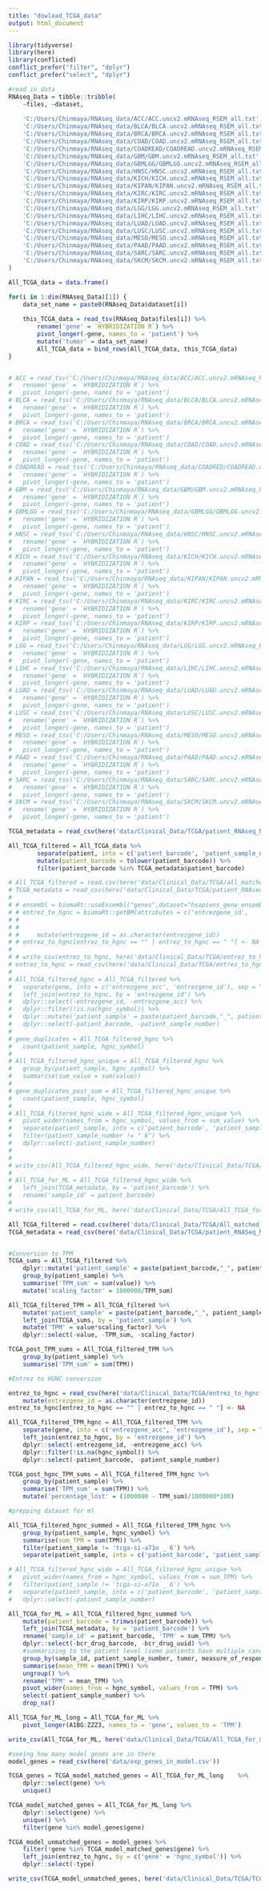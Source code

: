 ```yaml
---
title: "dowload_TCGA_data"
output: html_document
---
```


```r
library(tidyverse)
library(here)
library(conflicted)
conflict_prefer("filter", "dplyr")
conflict_prefer("select", "dplyr")
```

```r
#read in data
RNAseq_Data = tibble::tribble(
	~files, ~dataset,
	
	'C:/Users/Chinmaya/RNAseq_data/ACC/ACC.uncv2.mRNAseq_RSEM_all.txt', "ACC",
	'C:/Users/Chinmaya/RNAseq_data/BLCA/BLCA.uncv2.mRNAseq_RSEM_all.txt', "BLCA",
	'C:/Users/Chinmaya/RNAseq_data/BRCA/BRCA.uncv2.mRNAseq_RSEM_all.txt', "BRCA",
	'C:/Users/Chinmaya/RNAseq_data/COAD/COAD.uncv2.mRNAseq_RSEM_all.txt', "COAD",
	'C:/Users/Chinmaya/RNAseq_data/COADREAD/COADREAD.uncv2.mRNAseq_RSEM_all.txt', "COADREAD",
	'C:/Users/Chinmaya/RNAseq_data/GBM/GBM.uncv2.mRNAseq_RSEM_all.txt', "GBM",
	'C:/Users/Chinmaya/RNAseq_data/GBMLGG/GBMLGG.uncv2.mRNAseq_RSEM_all.txt', "GBMLGG",
	'C:/Users/Chinmaya/RNAseq_data/HNSC/HNSC.uncv2.mRNAseq_RSEM_all.txt', "HNSC",
	'C:/Users/Chinmaya/RNAseq_data/KICH/KICH.uncv2.mRNAseq_RSEM_all.txt', "KICH",
	'C:/Users/Chinmaya/RNAseq_data/KIPAN/KIPAN.uncv2.mRNAseq_RSEM_all.txt', "KIPAN",
	'C:/Users/Chinmaya/RNAseq_data/KIRC/KIRC.uncv2.mRNAseq_RSEM_all.txt', "KIRC",
	'C:/Users/Chinmaya/RNAseq_data/KIRP/KIRP.uncv2.mRNAseq_RSEM_all.txt', "KIRP",
	'C:/Users/Chinmaya/RNAseq_data/LGG/LGG.uncv2.mRNAseq_RSEM_all.txt', "LGG",
	'C:/Users/Chinmaya/RNAseq_data/LIHC/LIHC.uncv2.mRNAseq_RSEM_all.txt', "LIHC",
	'C:/Users/Chinmaya/RNAseq_data/LUAD/LUAD.uncv2.mRNAseq_RSEM_all.txt', "LUAD",
	'C:/Users/Chinmaya/RNAseq_data/LUSC/LUSC.uncv2.mRNAseq_RSEM_all.txt', "LUSC",
	'C:/Users/Chinmaya/RNAseq_data/MESO/MESO.uncv2.mRNAseq_RSEM_all.txt', "MESO",
	'C:/Users/Chinmaya/RNAseq_data/PAAD/PAAD.uncv2.mRNAseq_RSEM_all.txt', "PAAD",
	'C:/Users/Chinmaya/RNAseq_data/SARC/SARC.uncv2.mRNAseq_RSEM_all.txt', "SARC",
	'C:/Users/Chinmaya/RNAseq_data/SKCM/SKCM.uncv2.mRNAseq_RSEM_all.txt', "SKCM",
)

All_TCGA_data = data.frame()

for(i in 1:dim(RNAseq_Data)[1]) {
	data_set_name = paste0(RNAseq_Data$dataset[i])
	
	this_TCGA_data = read_tsv(RNAseq_Data$files[i]) %>%
		rename('gene' = `HYBRIDIZATION R`) %>% 
		pivot_longer(-gene, names_to = 'patient') %>% 
		mutate('tumor' = data_set_name)
		All_TCGA_data = bind_rows(All_TCGA_data, this_TCGA_data)
}


# ACC = read_tsv('C:/Users/Chinmaya/RNAseq_data/ACC/ACC.uncv2.mRNAseq_RSEM_all.txt') %>%
# 	rename('gene' = `HYBRIDIZATION R`) %>%
# 	pivot_longer(-gene, names_to = 'patient')
# BLCA = read_tsv('C:/Users/Chinmaya/RNAseq_data/BLCA/BLCA.uncv2.mRNAseq_RSEM_all.txt') %>%
# 	rename('gene' = `HYBRIDIZATION R`) %>% 
# 	pivot_longer(-gene, names_to = 'patient')
# BRCA = read_tsv('C:/Users/Chinmaya/RNAseq_data/BRCA/BRCA.uncv2.mRNAseq_RSEM_all.txt') %>%
# 	rename('gene' = `HYBRIDIZATION R`) %>% 
# 	pivot_longer(-gene, names_to = 'patient')
# COAD = read_tsv('C:/Users/Chinmaya/RNAseq_data/COAD/COAD.uncv2.mRNAseq_RSEM_all.txt') %>%
# 	rename('gene' = `HYBRIDIZATION R`) %>% 
# 	pivot_longer(-gene, names_to = 'patient')
# COADREAD = read_tsv('C:/Users/Chinmaya/RNAseq_data/COADRED/COADREAD.uncv2.mRNAseq_RSEM_all.txt') %>%
# 	rename('gene' = `HYBRIDIZATION R`) %>% 
# 	pivot_longer(-gene, names_to = 'patient')
# GBM = read_tsv('C:/Users/Chinmaya/RNAseq_data/GBM/GBM.uncv2.mRNAseq_RSEM_all.txt') %>%
# 	rename('gene' = `HYBRIDIZATION R`) %>% 
# 	pivot_longer(-gene, names_to = 'patient')
# GBMLGG = read_tsv('C:/Users/Chinmaya/RNAseq_data/GBMLGG/GBMLGG.uncv2.mRNAseq_RSEM_all.txt') %>%
# 	rename('gene' = `HYBRIDIZATION R`) %>% 
# 	pivot_longer(-gene, names_to = 'patient')
# HNSC = read_tsv('C:/Users/Chinmaya/RNAseq_data/HNSC/HNSC.uncv2.mRNAseq_RSEM_all.txt') %>%
# 	rename('gene' = `HYBRIDIZATION R`) %>% 
# 	pivot_longer(-gene, names_to = 'patient')
# KICH = read_tsv('C:/Users/Chinmaya/RNAseq_data/KICH/KICH.uncv2.mRNAseq_RSEM_all.txt') %>%
# 	rename('gene' = `HYBRIDIZATION R`) %>% 
# 	pivot_longer(-gene, names_to = 'patient')
# KIPAN = read_tsv('C:/Users/Chinmaya/RNAseq_data/KIPAN/KIPAN.uncv2.mRNAseq_RSEM_all.txt') %>%
# 	rename('gene' = `HYBRIDIZATION R`) %>% 
# 	pivot_longer(-gene, names_to = 'patient')
# KIRC = read_tsv('C:/Users/Chinmaya/RNAseq_data/KIRC/KIRC.uncv2.mRNAseq_RSEM_all.txt') %>%
# 	rename('gene' = `HYBRIDIZATION R`) %>% 
# 	pivot_longer(-gene, names_to = 'patient')
# KIRP = read_tsv('C:/Users/Chinmaya/RNAseq_data/KIRP/KIRP.uncv2.mRNAseq_RSEM_all.txt') %>%
# 	rename('gene' = `HYBRIDIZATION R`) %>% 
# 	pivot_longer(-gene, names_to = 'patient')
# LGG = read_tsv('C:/Users/Chinmaya/RNAseq_data/LGG/LGG.uncv2.mRNAseq_RSEM_all.txt') %>%
# 	rename('gene' = `HYBRIDIZATION R`) %>% 
# 	pivot_longer(-gene, names_to = 'patient')
# LIHC = read_tsv('C:/Users/Chinmaya/RNAseq_data/LIHC/LIHC.uncv2.mRNAseq_RSEM_all.txt') %>%
# 	rename('gene' = `HYBRIDIZATION R`) %>% 
# 	pivot_longer(-gene, names_to = 'patient')
# LUAD = read_tsv('C:/Users/Chinmaya/RNAseq_data/LUAD/LUAD.uncv2.mRNAseq_RSEM_all.txt') %>%
# 	rename('gene' = `HYBRIDIZATION R`) %>% 
# 	pivot_longer(-gene, names_to = 'patient')
# LUSC = read_tsv('C:/Users/Chinmaya/RNAseq_data/LUSC/LUSC.uncv2.mRNAseq_RSEM_all.txt') %>%
# 	rename('gene' = `HYBRIDIZATION R`) %>% 
# 	pivot_longer(-gene, names_to = 'patient')
# MESO = read_tsv('C:/Users/Chinmaya/RNAseq_data/MESO/MESO.uncv2.mRNAseq_RSEM_all.txt') %>%
# 	rename('gene' = `HYBRIDIZATION R`) %>% 
# 	pivot_longer(-gene, names_to = 'patient')
# PAAD = read_tsv('C:/Users/Chinmaya/RNAseq_data/PAAD/PAAD.uncv2.mRNAseq_RSEM_all.txt') %>%
# 	rename('gene' = `HYBRIDIZATION R`) %>% 
# 	pivot_longer(-gene, names_to = 'patient')
# SARC = read_tsv('C:/Users/Chinmaya/RNAseq_data/SARC/SARC.uncv2.mRNAseq_RSEM_all.txt') %>%
# 	rename('gene' = `HYBRIDIZATION R`) %>% 
# 	pivot_longer(-gene, names_to = 'patient')
# SKCM = read_tsv('C:/Users/Chinmaya/RNAseq_data/SKCM/SKCM.uncv2.mRNAseq_RSEM_all.txt') %>%
# 	rename('gene' = `HYBRIDIZATION R`) %>% 
# 	pivot_longer(-gene, names_to = 'patient')

TCGA_metadata = read_csv(here('data/Clinical_Data/TCGA/patient_RNAseq_Metadata_TCGA.csv'))
```
```r
All_TCGA_filtered = All_TCGA_data %>%
		separate(patient, into = c('patient_barcode', 'patient_sample_number'), sep="-0") %>% 
		mutate(patient_barcode = tolower(patient_barcode)) %>% 
		filter(patient_barcode %in% TCGA_metadata$patient_barcode)
```

```r
# All_TCGA_filtered = read.csv(here('data/Clinical_Data/TCGA/all_matched_TCGA_data.csv'))
# TCGA_metadata = read_csv(here('data/Clinical_Data/TCGA/patient_RNAseq_Metadata_TCGA.csv'))
# 
# # ensembl = biomaRt::useEnsembl("genes",dataset="hsapiens_gene_ensembl")
# # entrez_to_hgnc = biomaRt::getBM(attributes = c('entrezgene_id', 
# # 																											 'hgnc_symbol'), 
# # 																				mart = ensembl) %>% 
# # 	mutate(entrezgene_id = as.character(entrezgene_id))
# # entrez_to_hgnc[entrez_to_hgnc == "" | entrez_to_hgnc == " "] <- NA
# 			
# # write_csv(entrez_to_hgnc, here('data/Clinical_Data/TCGA/entrez_to_hgnc.csv'))
# entrez_to_hgnc = read_csv(here('data/Clinical_Data/TCGA/entrez_to_hgnc.csv'))
# 		
# All_TCGA_filtered_hgnc = All_TCGA_filtered %>% 
# 	separate(gene, into = c('entrezgene_acc', 'entrezgene_id'), sep = "\\|") %>%
# 	left_join(entrez_to_hgnc, by = 'entrezgene_id') %>% 
# 	dplyr::select(-entrezgene_id, -entrezgene_acc) %>% 
# 	dplyr::filter(!is.na(hgnc_symbol)) %>% 
# 	dplyr::mutate('patient_sample' = paste(patient_barcode,"_", patient_sample_number)) %>% 
# 	dplyr::select(-patient_barcode, -patient_sample_number)
# 
# gene_duplicates = All_TCGA_filtered_hgnc %>% 
# 	count(patient_sample, hgnc_symbol)
# 	
# All_TCGA_filtered_hgnc_unique = All_TCGA_filtered_hgnc %>% 
# 	group_by(patient_sample, hgnc_symbol) %>% 
# 	summarise(sum_value = sum(value))
# 
# gene_duplicates_post_sum = All_TCGA_filtered_hgnc_unique %>% 
# 	count(patient_sample, hgnc_symbol)
# 
# All_TCGA_filtered_hgnc_wide = All_TCGA_filtered_hgnc_unique %>% 
# 	pivot_wider(names_from = hgnc_symbol, values_from = sum_value) %>% 
# 	separate(patient_sample, into = c('patient_barcode', 'patient_sample_number'), sep = "_") %>% 
# 	filter(patient_sample_number != " 6") %>% 
# 	dplyr::select(-patient_sample_number)
# 
# 	
# write_csv(All_TCGA_filtered_hgnc_wide, here('data/Clinical_Data/TCGA/All_matched_TCGA_wide.csv'))
# 
# All_TCGA_for_ML = All_TCGA_filtered_hgnc_wide %>% 
# 	left_join(TCGA_metadata, by = 'patient_barcode') %>% 
# 	rename('sample_id' = patient_barcode)
# 
# write_csv(All_TCGA_for_ML, here('data/Clinical_Data/TCGA/All_TCGA_for_ml.csv'))

```

```r
All_TCGA_filtered = read.csv(here('data/Clinical_Data/TCGA/All_matched_TCGA_data.csv'))
TCGA_metadata = read_csv(here('data/Clinical_Data/TCGA/patient_RNASeq_Metadata_TCGA.csv'))


#Conversion to TPM
TCGA_sums = All_TCGA_filtered %>% 
	dplyr::mutate('patient_sample' = paste(patient_barcode,"_", patient_sample_number)) %>%
	group_by(patient_sample) %>% 
	summarise('TPM_sum' = sum(value)) %>% 
	mutate('scaling_factor' = 1000000/TPM_sum)

All_TCGA_filtered_TPM = All_TCGA_filtered %>% 
	mutate('patient_sample' = paste(patient_barcode,"_", patient_sample_number)) %>%
	left_join(TCGA_sums, by = 'patient_sample') %>% 
	mutate('TPM' = value*scaling_factor) %>% 
	dplyr::select(-value, -TPM_sum, -scaling_factor)

TCGA_post_TPM_sums = All_TCGA_filtered_TPM %>% 
	group_by(patient_sample) %>% 
	summarise('TPM_sum' = sum(TPM))
```

```r
#Entrez to HGNC conversion 

entrez_to_hgnc = read_csv(here('data/Clinical_Data/TCGA/entrez_to_hgnc.csv')) %>% 
	mutate(entrezgene_id = as.character(entrezgene_id))
entrez_to_hgnc[entrez_to_hgnc == "" | entrez_to_hgnc == " "] <- NA

All_TCGA_filtered_TPM_hgnc = All_TCGA_filtered_TPM %>% 
	separate(gene, into = c('entrezgene_acc', 'entrezgene_id'), sep = "\\|") %>% 
	left_join(entrez_to_hgnc, by = 'entrezgene_id') %>% 
	dplyr::select(-entrezgene_id, -entrezgene_acc) %>% 
	dplyr::filter(!is.na(hgnc_symbol)) %>% 
	dplyr::select(-patient_barcode, -patient_sample_number)

TCGA_post_hgnc_TPM_sums = All_TCGA_filtered_TPM_hgnc %>% 
	group_by(patient_sample) %>% 
	summarise('TPM_sum' = sum(TPM)) %>% 
	mutate('percentage_lost' = (1000000 - TPM_sum)/1000000*100)
```

```r
#prepping dataset for ml

All_TCGA_filtered_hgnc_summed = All_TCGA_filtered_TPM_hgnc %>% 
	group_by(patient_sample, hgnc_symbol) %>% 
	summarise(sum_TPM = sum(TPM)) %>% 
	filter(patient_sample != 'tcga-si-a71o _ 6') %>% 
	separate(patient_sample, into = c('patient_barcode', 'patient_sample_number'), sep = "_")

# All_TCGA_filtered_hgnc_wide = All_TCGA_filtered_hgnc_unique %>% 
# 	pivot_wider(names_from = hgnc_symbol, values_from = sum_TPM) %>%
# 	filter(patient_sample != 'tcga-si-a71o _ 6') %>% 
# 	separate(patient_sample, into = c('patient_barcode', 'patient_sample_number'), sep = "_") %>% 
# 	dplyr::select(-patient_sample_number)

All_TCGA_for_ML = All_TCGA_filtered_hgnc_summed %>%
	mutate(patient_barcode = trimws(patient_barcode)) %>% 
	left_join(TCGA_metadata, by = 'patient_barcode') %>% 
	rename('sample_id' = patient_barcode, 'TPM' = sum_TPM) %>% 
	dplyr::select(-bcr_drug_barcode, -bcr_drug_uuid) %>% 
	#summarizing to the patient level (some patients have multiple cancer types)
	group_by(sample_id, patient_sample_number, tumor, measure_of_response, hgnc_symbol, drug_name, binary_response) %>% 
	summarise(mean_TPM = mean(TPM)) %>% 
	ungroup() %>%
	rename('TPM' = mean_TPM) %>% 
	pivot_wider(names_from = hgnc_symbol, values_from = TPM) %>% 
	select(-patient_sample_number) %>% 
	drop_na()

All_TCGA_for_ML_long = All_TCGA_for_ML %>% 
	pivot_longer(A1BG:ZZZ3, names_to = 'gene', values_to = 'TPM')

write_csv(All_TCGA_for_ML, here('data/Clinical_Data/TCGA/All_TCGA_for_ml.csv'))

#seeing how many model genes are in there
model_genes = read_csv(here('data/exp_genes_in_model.csv'))

TCGA_genes = TCGA_model_matched_genes = All_TCGA_for_ML_long	%>% 
	dplyr::select(gene) %>%  
	unique()

TCGA_model_matched_genes = All_TCGA_for_ML_long	%>% 
	dplyr::select(gene) %>%  
	unique() %>% 
	filter(gene %in% model_genes$gene)

TCGA_model_unmatched_genes = model_genes %>% 
	filter(!gene %in% TCGA_model_matched_genes$gene) %>% 
	left_join(entrez_to_hgnc, by = c('gene' = 'hgnc_symbol')) %>% 
	dplyr::select(-type)

write_csv(TCGA_model_unmatched_genes, here('data/Clinical_Data/TCGA/TCGA_model_unmatched_genes.csv'))
```

